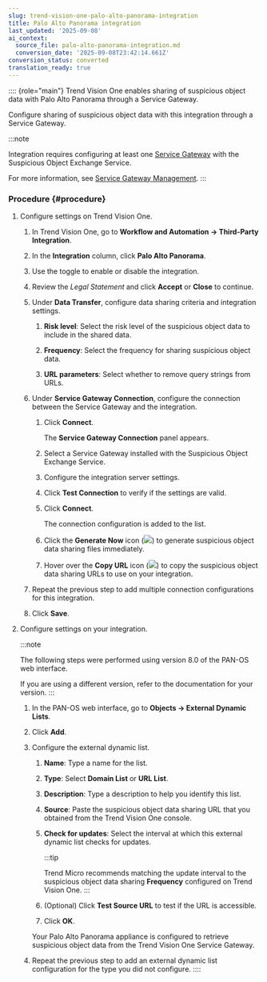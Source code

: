```yaml
---
slug: trend-vision-one-palo-alto-panorama-integration
title: Palo Alto Panorama integration
last_updated: '2025-09-08'
ai_context:
  source_file: palo-alto-panorama-integration.md
  conversion_date: '2025-09-08T23:42:14.661Z'
conversion_status: converted
translation_ready: true
---
```


:::: {role="main"}
Trend Vision One enables sharing of suspicious object data with Palo Alto Panorama through a Service Gateway.

Configure sharing of suspicious object data with this integration through a Service Gateway.

:::note

Integration requires configuring at least one [Service Gateway](deployment-guides.mdx) with the Suspicious Object Exchange Service.

For more information, see [Service Gateway Management](service-gateway-management.mdx).
:::

### Procedure {#procedure}

1.  Configure settings on Trend Vision One.

    1.  In Trend Vision One, go to **Workflow and Automation → Third-Party Integration**.

    2.  In the **Integration** column, click **Palo Alto Panorama**.

    3.  Use the toggle to enable or disable the integration.

    4.  Review the *Legal Statement* and click **Accept** or **Close** to continue.

    5.  Under **Data Transfer**, configure data sharing criteria and integration settings.

        1.  **Risk level**: Select the risk level of the suspicious object data to include in the shared data.

        2.  **Frequency**: Select the frequency for sharing suspicious object data.

        3.  **URL parameters**: Select whether to remove query strings from URLs.

    6.  Under **Service Gateway Connection**, configure the connection between the Service Gateway and the integration.

        1.  Click **Connect**.

            The **Service Gateway Connection** panel appears.

        2.  Select a Service Gateway installed with the Suspicious Object Exchange Service.

        3.  Configure the integration server settings.

        4.  Click **Test Connection** to verify if the settings are valid.

        5.  Click **Connect**.

            The connection configuration is added to the list.

        6.  Click the **Generate Now** icon (![](/images/GenerateNowIcon=GUID-60CE3573-F37D-4CD3-9E0A-74C7DCBF3525.webp)) to generate suspicious object data sharing files immediately.

        7.  Hover over the **Copy URL** icon (![](/images/ServiceGatewayCopyIcon=GUID-EE08C798-0F99-467B-996A-93D14044BF0E.webp)) to copy the suspicious object data sharing URLs to use on your integration.

    7.  Repeat the previous step to add multiple connection configurations for this integration.

    8.  Click **Save**.

2.  Configure settings on your integration.

    :::note

    The following steps were performed using version 8.0 of the PAN-OS web interface.

    If you are using a different version, refer to the documentation for your version.
    :::

    1.  In the PAN-OS web interface, go to **Objects → External Dynamic Lists**.

    2.  Click **Add**.

    3.  Configure the external dynamic list.

        1.  **Name**: Type a name for the list.

        2.  **Type**: Select **Domain List** or **URL List**.

        3.  **Description**: Type a description to help you identify this list.

        4.  **Source**: Paste the suspicious object data sharing URL that you obtained from the Trend Vision One console.

        5.  **Check for updates**: Select the interval at which this external dynamic list checks for updates.

            :::tip

            Trend Micro recommends matching the update interval to the suspicious object data sharing **Frequency** configured on Trend Vision One.
            :::

        6.  (Optional) Click **Test Source URL** to test if the URL is accessible.

        7.  Click **OK**.

        Your Palo Alto Panorama appliance is configured to retrieve suspicious object data from the Trend Vision One Service Gateway.

    4.  Repeat the previous step to add an external dynamic list configuration for the type you did not configure.
::::
